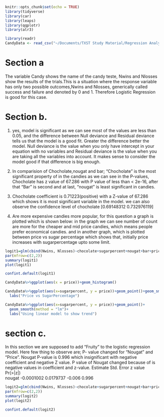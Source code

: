 

```r
knitr::opts_chunk$set(echo = TRUE)
library(tidyverse)
library(car)
library(leaps)
library(qqplotr)
library(alr3)
```

```r
library(readr)
CandyData <- read_csv("~/Documents/TXST Study Material/Regression Analysis/Assignments/final Exam/CandyData.csv")
```

# Section a

The variable Candy shows the name of the candy teste, Nwins and Nlosses show the results of the trials.This is a situation where the response variable has only two possible outcomes,Nwins and Nlosses, generically called success and failure and denoted by 0 and 1. Therefore Logistic Regression is good for this case.


# Section b.

1. yes, model is significant as we can see most of the values are less than 0.05,  and the difference between Null deviance and Residual deviance tells us that the model is a good fit. Greater the difference better the model. Null deviance is the value when you only have intercept in your equation with no variables and Residual deviance is the value when you are taking all the variables into account. It makes sense to consider the model good if that difference is big enough.

2. In comparision of Chocholate,nougat and bar; "Chocholate" is the most significant property of in the candies as we can see in the P-values, Chocholate has z value of 67.286 with P value of less than < 2e-16, after that "Bar" is second and at last, "nougat" is least significant in candies.

3. Chocholate coefficient is 0.71223(positive) with a Z-value of 67.286 which shows it is most significant variable in the model. we can also observe the confidence level of chocholate [0.69148312  0.732976119]

4. Are more expensive candies more popular, for this question a graph is plotted which is shown below: 
in the graph we can see number of count are more for the cheaper and mid price candies, which means people prefer economical candies.
and in another graph, which is plotted between price vs sugar percentage which shows that, initially price increases with sugarpercentage upto some limit.


```r
logit1=glm(cbind(Nwins, Nlosses)~chocolate+sugarpercent+nougat+bar+price, data  = CandyData,family = binomial)
par(mfrow=c(2,2))
summary(logit1)
plot(logit1)
```

```r
confint.default(logit1)
```

```r
CandyData%>%ggplot(aes(x = price))+geom_histogram()
```
```r
CandyData%>%ggplot(aes(x=sugarpercent, y = price))+geom_point()+geom_smooth()+
  labs("Price vs SugarPercentage")
```
```r
CandyData%>%ggplot(aes(x=sugarpercent, y = price))+geom_point()+
  geom_smooth(method = "lm")+
  labs("Using linear model to show trend")
```
# section c.

In this section we are supposed to add "Fruity" to the logistic regression model. 
Here few thing to observe are; P- value changed for "Nougat" and "Price".
Nougat P-value is 0.996 which insignificant with negative coefficient and negative Z value. P value of Nougat changed because of is negative values in coefficient and z-value.
            Estimate   Std. Error   z value   Pr(>|z|)  
nougat     -0.0001002  0.0179737   -0.006    0.996 


```r
logit2=glm(cbind(Nwins, Nlosses)~chocolate+sugarpercent+nougat+bar+price+fruity , data  = CandyData, family = binomial)
par(mfrow=c(2,2))
summary(logit2)
plot(logit2)
```

```r
confint.default(logit2)
```
